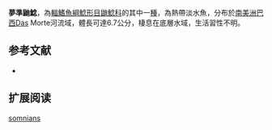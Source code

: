 {{Speciesbox
| name = 夢準鼬鯰
| image = 
| image_width = 250px
| status = NE
| status_system = IUCN3.1
| genus = Phenacorhamdia
| species = somnians
| authority = [[Mees|Mees]], 1974
| synonyms = *''Heptapterus somnians '',Mees, 1974 
}}

'''夢準鼬鯰'''，為[[輻鰭魚綱|輻鰭魚綱]][[鯰形目|鯰形目]][[鼬鯰科|鼬鯰科]]的其中一[[種|種]]，為熱帶淡水魚，分布於[[南美洲|南美洲]][[巴西|巴西]]Das Morte河流域，體長可達6.7公分，棲息在底層水域，生活習性不明。

==参考文献==
*{{FishBase_species|genus=Phenacorhamdia|species=somnians|year=2015|month=6}}

== 扩展阅读 ==
{{refbegin}}
{{wikispecies-inline|Phenacorhamdia somnians|夢準鼬鯰}}
{{refend}}
{{Taxonbar|from=Q5542142}}

[[Category:準鼬鯰屬|somnians]]